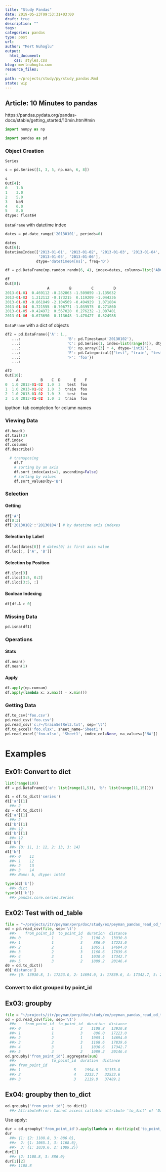 ```yaml
---
title: "Study Pandas"
date: 2019-05-23T09:53:31+03:00 
draft: true
description: ""
tags:
categories: pandas
type: post
url:
author: "Mert Nuhoglu"
output:
  html_document:
    css: styles.css
blog: mertnuhoglu.com
resource_files:
- 
path: ~/projects/study/py/study_pandas.Rmd
state: wip
---
```


## Article: 10 Minutes to pandas

https://pandas.pydata.org/pandas-docs/stable/getting_started/10min.html#min

``` python
import numpy as np

import pandas as pd
``` 

### Object Creation

`Series`

``` python
s = pd.Series([1, 3, 5, np.nan, 6, 8])

s
Out[4]: 
0    1.0
1    3.0
2    5.0
3    NaN
4    6.0
5    8.0
dtype: float64
``` 

`DataFrame` with datetime index

``` python
dates = pd.date_range('20130101', periods=6)

dates
Out[6]: 
DatetimeIndex(['2013-01-01', '2013-01-02', '2013-01-03', '2013-01-04',
               '2013-01-05', '2013-01-06'],
              dtype='datetime64[ns]', freq='D')

df = pd.DataFrame(np.random.randn(6, 4), index=dates, columns=list('ABCD'))

df
Out[8]: 
                   A         B         C         D
2013-01-01  0.469112 -0.282863 -1.509059 -1.135632
2013-01-02  1.212112 -0.173215  0.119209 -1.044236
2013-01-03 -0.861849 -2.104569 -0.494929  1.071804
2013-01-04  0.721555 -0.706771 -1.039575  0.271860
2013-01-05 -0.424972  0.567020  0.276232 -1.087401
2013-01-06 -0.673690  0.113648 -1.478427  0.524988
``` 

`DataFrame` with a dict of objects

``` python
df2 = pd.DataFrame({'A': 1.,
   ...:                     'B': pd.Timestamp('20130102'),
   ...:                     'C': pd.Series(1, index=list(range(4)), dtype='float32'),
   ...:                     'D': np.array([3] * 4, dtype='int32'),
   ...:                     'E': pd.Categorical(["test", "train", "test", "train"]),
   ...:                     'F': 'foo'})
   ...: 

df2
Out[10]: 
     A          B    C  D      E    F
0  1.0 2013-01-02  1.0  3   test  foo
1  1.0 2013-01-02  1.0  3  train  foo
2  1.0 2013-01-02  1.0  3   test  foo
3  1.0 2013-01-02  1.0  3  train  foo
``` 

ipython: tab completion for column names

### Viewing Data

``` python
df.head()
df.tail(3)
df.index
df.columns
df.describe()
``` 

``` python
  # transposing
	df.T
	# sorting by an axis
	df.sort_index(axis=1, ascending=False)
	# sorting by values
	df.sort_values(by='B')
``` 

### Selection

#### Getting

``` python
df['A']
df[0:3]
df['20130102':'20130104'] # by datetime axis indexes
``` 

#### Selection by Label

``` python
df.loc[dates[0]] # dates[0] is first axis value
df.loc[:, ['A', 'B']]
``` 

#### Selection by Position

``` python
df.iloc[3]
df.iloc[3:5, 0:2]
df.iloc[3:5, :]
``` 

#### Boolean Indexing

``` python
df[df.A > 0]
``` 

### Missing Data

``` python
pd.isna(df1)
``` 

### Operations

#### Stats

``` python
df.mean()
df.mean(1)
``` 

#### Apply

``` python
df.apply(np.cumsum)
df.apply(lambda x: x.max() - x.min())
``` 

### Getting Data

``` python
df.to_csv('foo.csv')
pd.read_csv('foo.csv')
pd.read_csv('c:/~/trainSetRel3.txt', sep='\t')
df.to_excel('foo.xlsx', sheet_name='Sheet1')
pd.read_excel('foo.xlsx', 'Sheet1', index_col=None, na_values=['NA'])
``` 

# Examples

## Ex01: Convert to dict

``` python
list(range(10))
df = pd.DataFrame({'a': list(range(1,5)), 'b': list(range(11,15))})
``` 

``` python
d1 = df.to_dict('series')
d1['a'][1]
  ##> 2
d2 = df.to_dict()
d2['a'][1]
  ##> 2
d1['b'][1]
  ##> 12
d2['b'][1]
  ##> 12
d2['b']
  ##> {0: 11, 1: 12, 2: 13, 3: 14}
d1['b']
  ##> 0    11
  ##> 1    12
  ##> 2    13
  ##> 3    14
  ##> Name: b, dtype: int64
``` 

``` python
type(d2['b'])
  ##> dict
type(d1['b'])
  ##> pandas.core.series.Series
``` 

## Ex02: Test with od_table

``` python
file = "~/projects/itr/peyman/pvrp/doc/study/ex/peyman_pandas_read_od_table_20190523/od_table.tsv"
od = pd.read_csv(file, sep='\t')
  ##>    from_point_id  to_point_id  duration  distance
  ##> 0              1            2    1108.8   13930.8
  ##> 1              1            3     886.0   17223.0
  ##> 2              2            1    1065.1   14694.0
  ##> 3              2            3    1168.6   17839.6
  ##> 4              3            1    1030.6   17342.7
  ##> 5              3            2    1089.2   20146.4
d0 = od.to_dict()
d0['distance']
  ##> {0: 13930.8, 1: 17223.0, 2: 14694.0, 3: 17839.6, 4: 17342.7, 5: 20146.4}
``` 

### Convert to dict grouped by point_id

## Ex03: groupby

``` python
file = "~/projects/itr/peyman/pvrp/doc/study/ex/peyman_pandas_read_od_table_20190523/od_table.tsv"
od = pd.read_csv(file, sep='\t')
  ##>    from_point_id  to_point_id  duration  distance
  ##> 0              1            2    1108.8   13930.8
  ##> 1              1            3     886.0   17223.0
  ##> 2              2            1    1065.1   14694.0
  ##> 3              2            3    1168.6   17839.6
  ##> 4              3            1    1030.6   17342.7
  ##> 5              3            2    1089.2   20146.4
od.groupby('from_point_id').aggregate(sum)
  ##>                to_point_id  duration  distance
  ##> from_point_id
  ##> 1                        5    1994.8   31153.8
  ##> 2                        4    2233.7   32533.6
  ##> 3                        3    2119.8   37489.1
``` 

## Ex04: groupby then to_dict

``` python
od.groupby('from_point_id').to_dict()
  ##> AttributeError: Cannot access callable attribute 'to_dict' of 'DataFrameGroupBy' objects, try using the 'apply' method
``` 

Use apply:

``` python
dur = od.groupby('from_point_id').apply(lambda x: dict(zip(x['to_point_id'], x['duration']))).to_dict()
dur
  ##> {1: {2: 1108.8, 3: 886.0},
  ##>  2: {1: 1065.1, 3: 1168.6},
  ##>  3: {1: 1030.6, 2: 1089.2}}
dur[1]
  ##> {2: 1108.8, 3: 886.0}
dur[1][2]
  ##> 1108.8
``` 


